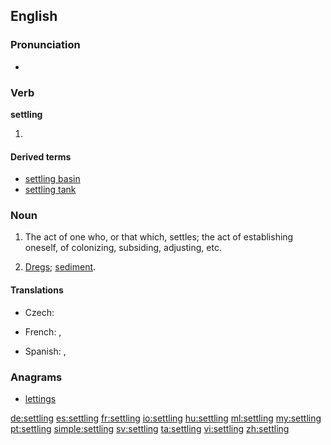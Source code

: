 ==English==

===Pronunciation===
* {{audio|en-us-settling.ogg|Audio (US)|lang=en}}

===Verb===
{{wikipedia}}
'''settling'''

# {{present participle of|settle}}

====Derived terms====
* [[settling basin]]
* [[settling tank]]

===Noun===
{{en-noun}}

# The act of one who, or that which, settles; the act of establishing oneself, of colonizing, subsiding, adjusting, etc.
# {{context|usually plural|lang=en}} [[dregs|Dregs]]; [[sediment]].

====Translations====
{{trans-top|dregs}}
* Czech: {{t|cs|sedlina|f}}
{{trans-mid}}
* French: {{t+|fr|sédimentation|f}}, {{t+|fr|sédiments|m-p}}
{{trans-bottom}}
{{checktrans-top}}
* Spanish: {{t+|es|decantación|f}}, {{t+|es|concho|m}}
{{trans-bottom}}

===Anagrams===
* [[lettings#English|lettings]]

[[de:settling]]
[[es:settling]]
[[fr:settling]]
[[io:settling]]
[[hu:settling]]
[[ml:settling]]
[[my:settling]]
[[pt:settling]]
[[simple:settling]]
[[sv:settling]]
[[ta:settling]]
[[vi:settling]]
[[zh:settling]]